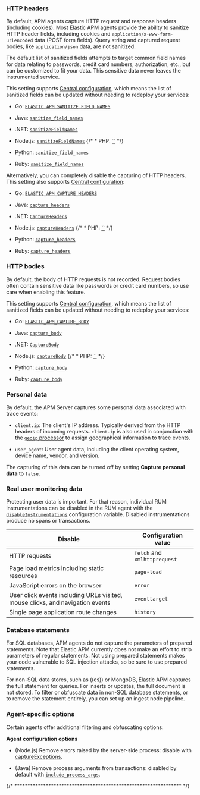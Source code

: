 


<div id="filtering"></div>

<ApmDataSecurityDataFilters />

<div id="filters-http-header"></div>

### HTTP headers

By default, APM agents capture HTTP request and response headers (including cookies).
Most Elastic APM agents provide the ability to sanitize HTTP header fields,
including cookies and `application/x-www-form-urlencoded` data (POST form fields).
Query string and captured request bodies, like `application/json` data, are not sanitized.

The default list of sanitized fields attempts to target common field names for data relating to
passwords, credit card numbers, authorization, etc., but can be customized to fit your data.
This sensitive data never leaves the instrumented service.

This setting supports [Central configuration](((kibana-ref))/agent-configuration.html),
which means the list of sanitized fields can be updated without needing to redeploy your services:

* Go: [`ELASTIC_APM_SANITIZE_FIELD_NAMES`](((apm-go-ref-v))/configuration.html#config-sanitize-field-names)
* Java: [`sanitize_field_names`](((apm-java-ref-v))/config-core.html#config-sanitize-field-names)
* .NET: [`sanitizeFieldNames`](((apm-dotnet-ref-v))/config-core.html#config-sanitize-field-names)
* Node.js: [`sanitizeFieldNames`](((apm-node-ref-v))/configuration.html#sanitize-field-names)
    {/* * PHP: [``](https://www.elastic.co/guide/en/apm/agent/php/${variables['apm-php-branch']}) */}

* Python: [`sanitize_field_names`](((apm-py-ref-v))/configuration.html#config-sanitize-field-names)
* Ruby: [`sanitize_field_names`](((apm-ruby-ref-v))/configuration.html#config-sanitize-field-names)

Alternatively, you can completely disable the capturing of HTTP headers.
This setting also supports [Central configuration](((kibana-ref))/agent-configuration.html):

* Go: [`ELASTIC_APM_CAPTURE_HEADERS`](((apm-go-ref-v))/configuration.html#config-capture-headers)
* Java: [`capture_headers`](((apm-java-ref-v))/config-core.html#config-capture-headers)
* .NET: [`CaptureHeaders`](((apm-dotnet-ref-v))/config-http.html#config-capture-headers)
* Node.js: [`captureHeaders`](((apm-node-ref-v))/configuration.html#capture-headers)
    {/* * PHP: [``](https://www.elastic.co/guide/en/apm/agent/php/${variables['apm-php-branch']}) */}

* Python: [`capture_headers`](((apm-py-ref-v))/configuration.html#config-capture-headers)
* Ruby: [`capture_headers`](((apm-ruby-ref-v))/configuration.html#config-capture-headers)

<div id="filters-http-body"></div>

### HTTP bodies

By default, the body of HTTP requests is not recorded.
Request bodies often contain sensitive data like passwords or credit card numbers,
so use care when enabling this feature.

This setting supports [Central configuration](((kibana-ref))/agent-configuration.html),
which means the list of sanitized fields can be updated without needing to redeploy your services:

* Go: [`ELASTIC_APM_CAPTURE_BODY`](((apm-go-ref-v))/configuration.html#config-capture-body)
* Java: [`capture_body`](((apm-java-ref-v))/config-core.html#config-capture-body)
* .NET: [`CaptureBody`](((apm-dotnet-ref-v))/config-http.html#config-capture-body)
* Node.js: [`captureBody`](((apm-node-ref-v))/configuration.html#capture-body)
    {/* * PHP: [``](https://www.elastic.co/guide/en/apm/agent/php/${variables['apm-php-branch']}) */}

* Python: [`capture_body`](((apm-py-ref-v))/configuration.html#config-capture-body)
* Ruby: [`capture_body`](((apm-ruby-ref-v))/configuration.html#config-capture-body)

<div id="filters-personal-data"></div>

### Personal data

By default, the APM Server captures some personal data associated with trace events:

* `client.ip`: The client's IP address. Typically derived from the HTTP headers of incoming requests.
    `client.ip` is also used in conjunction with the [`geoip` processor](((ref))/geoip-processor.html) to assign
    geographical information to trace events.

* `user_agent`: User agent data, including the client operating system, device name, vendor, and version.

The capturing of this data can be turned off by setting
**Capture personal data** to `false`.

<div id="filters-real-user-data"></div>

### Real user monitoring data

Protecting user data is important.
For that reason, individual RUM instrumentations can be disabled in the RUM agent with the
[`disableInstrumentations`](((apm-rum-ref-v))/configuration.html#disable-instrumentations) configuration variable.
Disabled instrumentations produce no spans or transactions.

| Disable | Configuration value |
|---|---|
| HTTP requests | `fetch` and `xmlhttprequest` |
| Page load metrics including static resources | `page-load` |
| JavaScript errors on the browser | `error` |
| User click events including URLs visited, mouse clicks, and navigation events | `eventtarget` |
| Single page application route changes | `history` |

<div id="filters-database-statements"></div>

### Database statements

For SQL databases, APM agents do not capture the parameters of prepared statements.
Note that Elastic APM currently does not make an effort to strip parameters of regular statements.
Not using prepared statements makes your code vulnerable to SQL injection attacks,
so be sure to use prepared statements.

For non-SQL data stores, such as ((es)) or MongoDB,
Elastic APM captures the full statement for queries.
For inserts or updates, the full document is not stored.
To filter or obfuscate data in non-SQL database statements,
or to remove the statement entirely,
you can set up an ingest node pipeline.

<div id="filters-agent-specific"></div>

### Agent-specific options

Certain agents offer additional filtering and obfuscating options:

**Agent configuration options**

* (Node.js) Remove errors raised by the server-side process:
    disable with [captureExceptions](((apm-node-ref-v))/configuration.html#capture-exceptions).

* (Java) Remove process arguments from transactions:
    disabled by default with [`include_process_args`](((apm-java-ref-v))/config-reporter.html#config-include-process-args).

{/* **************************************************************** */}
